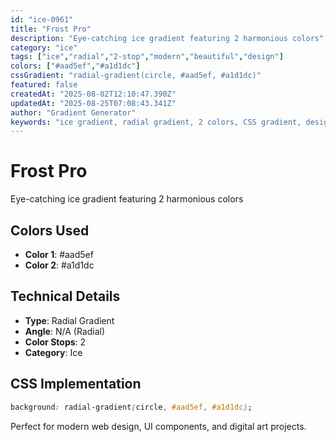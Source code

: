 ```yaml
---
id: "ice-0961"
title: "Frost Pro"
description: "Eye-catching ice gradient featuring 2 harmonious colors"
category: "ice"
tags: ["ice","radial","2-stop","modern","beautiful","design"]
colors: ["#aad5ef","#a1d1dc"]
cssGradient: "radial-gradient(circle, #aad5ef, #a1d1dc)"
featured: false
createdAt: "2025-08-02T12:10:47.390Z"
updatedAt: "2025-08-25T07:08:43.341Z"
author: "Gradient Generator"
keywords: "ice gradient, radial gradient, 2 colors, CSS gradient, design, #aad5ef, #a1d1dc"
---
```


# Frost Pro

Eye-catching ice gradient featuring 2 harmonious colors

## Colors Used
- **Color 1**: #aad5ef
- **Color 2**: #a1d1dc

## Technical Details
- **Type**: Radial Gradient
- **Angle**: N/A (Radial)
- **Color Stops**: 2
- **Category**: Ice

## CSS Implementation
```css
background: radial-gradient(circle, #aad5ef, #a1d1dc);
```

Perfect for modern web design, UI components, and digital art projects.
